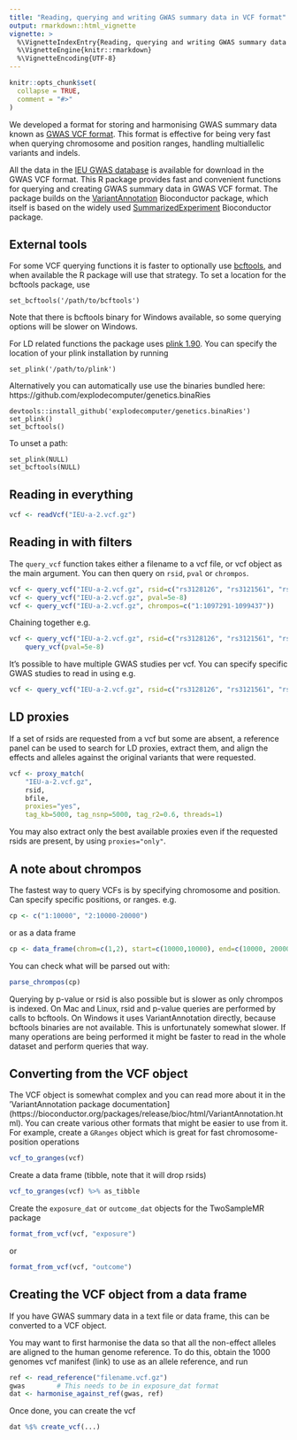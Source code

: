 ```yaml
---
title: "Reading, querying and writing GWAS summary data in VCF format"
output: rmarkdown::html_vignette
vignette: >
  %\VignetteIndexEntry{Reading, querying and writing GWAS summary data in VCF format}
  %\VignetteEngine{knitr::rmarkdown}
  %\VignetteEncoding{UTF-8}
---
```


```r
knitr::opts_chunk$set(
  collapse = TRUE,
  comment = "#>"
)
```

We developed a format for storing and harmonising GWAS summary data known as [GWAS VCF format](https://github.com/MRCIEU/gwas_vcf_spec). This format is effective for being very fast when querying chromosome and position ranges, handling multiallelic variants and indels. 

All the data in the [IEU GWAS database](https://gwas.mrcieu.ac.uk/) is available for download in the GWAS VCF format. This R package provides fast and convenient functions for querying and creating GWAS summary data in GWAS VCF format. The package builds on the [VariantAnnotation](https://bioconductor.org/packages/release/bioc/html/VariantAnnotation.html) Bioconductor package, which itself is based on the widely used [SummarizedExperiment](https://bioconductor.org/packages/release/bioc/html/SummarizedExperiment.html) Bioconductor package.


## External tools

For some VCF querying functions it is faster to optionally use [bcftools](https://samtools.github.io/bcftools/bcftools.html), and when available the R package will use that strategy. To set a location for the bcftools package, use

```
set_bcftools('/path/to/bcftools')
```

Note that there is bcftools binary for Windows available, so some querying options will be slower on Windows.

For LD related functions the package uses [plink 1.90](https://www.cog-genomics.org/plink/1.9). You can specify the location of your plink installation by running

```
set_plink('/path/to/plink')
```

Alternatively you can automatically use use the binaries bundled here: https://github.com/explodecomputer/genetics.binaRies 

```
devtools::install_github('explodecomputer/genetics.binaRies')
set_plink()
set_bcftools()
```

To unset a path:

```
set_plink(NULL)
set_bcftools(NULL)
```


## Reading in everything

```r
vcf <- readVcf("IEU-a-2.vcf.gz")
```


## Reading in with filters

The `query_vcf` function takes either a filename to a vcf file, or vcf object as the main argument. You can then query on `rsid`, `pval` or `chrompos`.

```r
vcf <- query_vcf("IEU-a-2.vcf.gz", rsid=c("rs3128126", "rs3121561", "rs3813193"))
vcf <- query_vcf("IEU-a-2.vcf.gz", pval=5e-8)
vcf <- query_vcf("IEU-a-2.vcf.gz", chrompos=c("1:1097291-1099437"))
```

Chaining together e.g.

```r
vcf <- query_vcf("IEU-a-2.vcf.gz", rsid=c("rs3128126", "rs3121561", "rs3813193")) %>%
    query_vcf(pval=5e-8)
```

It's possible to have multiple GWAS studies per vcf. You can specify specific GWAS studies to read in using e.g.

```r
vcf <- query_vcf("IEU-a-2.vcf.gz", rsid=c("rs3128126", "rs3121561", "rs3813193"), id="IEU-a-2")
```

## LD proxies

If a set of rsids are requested from a vcf but some are absent, a reference panel can be used to search for LD proxies, extract them, and align the effects and alleles against the original variants that were requested.

```r
vcf <- proxy_match(
    "IEU-a-2.vcf.gz", 
    rsid, 
    bfile, 
    proxies="yes", 
    tag_kb=5000, tag_nsnp=5000, tag_r2=0.6, threads=1)
```

You may also extract only the best available proxies even if the requested rsids are present, by using `proxies="only"`.

## A note about chrompos

The fastest way to query VCFs is by specifying chromosome and position. Can specify specific positions, or ranges. e.g.

```r
cp <- c("1:10000", "2:10000-20000")
```

or as a data frame

```r
cp <- data_frame(chrom=c(1,2), start=c(10000,10000), end=c(10000, 20000))
```

You can check what will be parsed out with:

```r
parse_chrompos(cp)
```

Querying by p-value or rsid is also possible but is slower as only chrompos is indexed. On Mac and Linux, rsid and p-value queries are performed by calls to bcftools. On Windows it uses VariantAnnotation directly, because bcftools binaries are not available. This is unfortunately somewhat slower. If many operations are being performed it might be faster to read in the whole dataset and perform queries that way.

## Converting from the VCF object

The VCF object is somewhat complex and you can read more about it in the 'VariantAnnotation package documentation](https://bioconductor.org/packages/release/bioc/html/VariantAnnotation.html). You can create various other formats that might be easier to use from it. For example, create a `GRanges` object which is great for fast chromosome-position operations

```r
vcf_to_granges(vcf)
```

Create a data frame (tibble, note that it will drop rsids)

```r
vcf_to_granges(vcf) %>% as_tibble
```

Create the `exposure_dat` or `outcome_dat` objects for the TwoSampleMR package

```r
format_from_vcf(vcf, "exposure")
```

or 

```r
format_from_vcf(vcf, "outcome")
```


## Creating the VCF object from a data frame

If you have GWAS summary data in a text file or data frame, this can be converted to a VCF object.

You may want to first harmonise the data so that all the non-effect alleles are aligned to the human genome reference. To do this, obtain the 1000 genomes vcf manifest (link) to use as an allele reference, and run

```r
ref <- read_reference("filename.vcf.gz")
gwas        # This needs to be in exposure_dat format
dat <- harmonise_against_ref(gwas, ref)
```

Once done, you can create the vcf

```r
dat %$% create_vcf(...)
```

